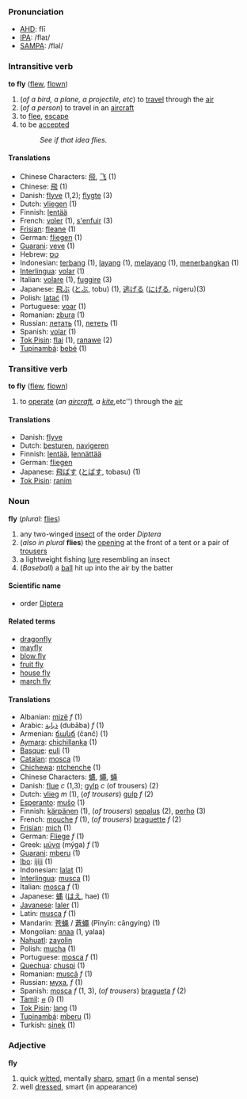 === Pronunciation ===
*[[w:AHD|AHD]]: flī
*[[w:IPA|IPA]]: /flaɪ/
*[[w:SAMPA|SAMPA]]: /flaI/

=== Intransitive verb ===

'''to fly''' ([[flew]], [[flown]])

# (''of a bird, a plane, a projectile, etc'') to [[travel]] through the [[air]]
# (''of a person'') to travel in an [[aircraft]]
# to [[flee]], [[escape]]
# to be [[accepted]]
#:''See if that idea flies.''

==== Translations ====
*Chinese Characters: [[飛]], [[飞]] (1)
*Chinese: [[飛]] (1)
*Danish: [[flyve]] (1,2); [[flygte]] (3)
*Dutch: [[vliegen]] (1)
*Finnish: [[lentää]]
*French: [[voler]] (1), [[s'enfuir]] (3)
*[[Frisian]]: [[fleane]] (1)
*German: [[fliegen]] (1)
*[[Guarani]]: [[veve]] (1)
*Hebrew: [[טס]]
*Indonesian: [[terbang]] (1), [[layang]] (1), [[layang|melayang]] (1), [[terbang|menerbangkan]] (1)
*[[Interlingua]]: [[volar]] (1)
*Italian: [[volare]] (1), [[fuggire]] (3)
*Japanese: [[飛ぶ]] ([[とぶ]], tobu) (1), [[逃げる]] ([[にげる]], nigeru)(3)
*Polish: [[latać]] (1)
*Portuguese: [[voar]] (1)
*Romanian: [[zbura]] (1)
*Russian: [[летать]] (1), [[лететь]]  (1)
*Spanish: [[volar]] (1)
*[[Tok Pisin]]: [[flai]] (1), [[ranawe]] (2)
*[[Tupinambá]]: [[bebé]] (1)

=== Transitive verb ===
'''to fly''' ([[flew]], [[flown]])

# to [[operate]] (''an [[aircraft]], a [[kite]], ''etc'') through the [[air]]

==== Translations ====
*Danish: [[flyve]]
*Dutch: [[besturen]], [[navigeren]]
*Finnish: [[lentää]], [[lennättää]]
*German: [[fliegen]]
*Japanese: [[飛ばす]] ([[とばす]], tobasu) (1)
*[[Tok Pisin]]: [[ranim]]

=== Noun ===
'''fly''' (''plural'': [[flies]])

# any two-winged [[insect]] of the order ''Diptera''
# (''also in plural'' '''flies''') the [[open]]ing at the front of a tent or a pair of [[trousers]]
# a lightweight fishing [[lure]] resembling an insect
# (''Baseball'') a [[ball]] hit up into the air by the batter

==== Scientific name ====
*order [[Diptera]]

==== Related terms ====
*[[dragonfly]]
*[[mayfly]]
*[[blow fly]]
*[[fruit fly]]
*[[house fly]]
*[[march fly]]

==== Translations ====
*Albanian: [[mizë]] ''f'' (1)
*Arabic: [[ذبابة]] (dubāba) ''f'' (1)
*Armenian: [[ճանճ]] (čanč) (1)
*[[Aymara]]: [[chichillanka]] (1)
*[[Basque]]: [[euli]] (1)
*[[Catalan]]: [[mosca]] (1)
*[[Chichewa]]: [[ntchenche]] (1)
*Chinese Characters: [[蝿]], [[蠅]], [[蝇]]
*Danish: [[flue]] ''c'' (1,3); [[gylp]] ''c'' (of trousers) (2) 
*Dutch: [[vlieg]] ''m'' (1), (''of trousers'') [[gulp#Dutch|gulp]] ''f'' (2)
*[[Esperanto]]: [[muŝo]] (1)
*Finnish: [[kärpänen]] (1), (''of trousers'') [[sepalus]] (2), [[perho]] (3)
*French: [[mouche]] ''f'' (1), (''of trousers'') [[braguette]] ''f'' (2)
*[[Frisian]]: [[mich]] (1)
*German: [[Fliege]] ''f'' (1)
*Greek: [[μύγα]] (mýga) ''f'' (1)
*[[Guarani]]: [[mberu]] (1)
*[[Ibo]]: [[ijiji]] (1)
*Indonesian: [[lalat]] (1)
*[[Interlingua]]: [[musca]] (1)
*Italian: [[mosca]] ''f'' (1)
*Japanese: [[蝿]] ([[はえ]], hae) (1)
*[[Javanese]]: [[laler]] (1)
*Latin: [[musca]] ''f'' (1)
*Mandarin: [[苍蝇]] / [[蒼蠅]] (Pīnyīn: cāngyíng) (1)
*Mongolian: [[ялаа]] (1, yalaa)
*[[Nahuatl]]: [[zayolin]]
*Polish: [[mucha]] (1)
*Portuguese: [[mosca]] ''f'' (1)
*[[Quechua]]: [[chuspi]] (1)
*Romanian: [[muscă]] ''f'' (1)
*Russian: [[муха]], ''f''  (1)
*Spanish: [[mosca]] ''f'' (1, 3), (''of trousers'') [[bragueta]] ''f'' (2)
*[[Tamil]]: [[ஈ]] (ī) (1)
*[[Tok Pisin]]:  [[lang]] (1)
*[[Tupinambá]]: [[mberu]] (1)
*Turkish: [[sinek]] (1)

===Adjective===
'''fly'''
#quick [[wit]]ted, mentally [[sharp]], [[smart]] (in a mental sense)
#well [[dress]]ed, smart (in appearance)